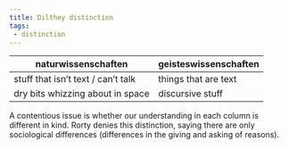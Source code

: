 ```yaml
---
title: Dilthey distinction
tags:
 - distinction
---
```


| naturwissenschaften | geisteswissenschaften | 
|-----|----|
| stuff that isn't text / can't talk | things that are text |
| dry bits whizzing about in space | discursive stuff |

A contentious issue is whether our understanding in each column is different in kind. Rorty denies this distinction, saying there are only sociological differences (differences in the giving and asking of reasons). 
